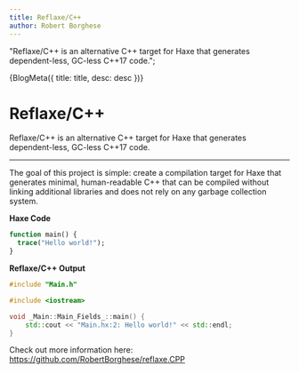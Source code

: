 ```yaml
---
title: Reflaxe/C++
author: Robert Borghese
---
```



  "Reflaxe/C++ is an alternative C++ target for Haxe that generates dependent-less, GC-less C++17 code.";

<Head>{BlogMeta({ title: title, desc: desc })}</Head>

# Reflaxe/C++

Reflaxe/C++ is an alternative C++ target for Haxe that generates dependent-less, GC-less C++17 code.

<hr />

The goal of this project is simple: create a compilation target for Haxe that generates minimal, human-readable C++ that can be compiled without linking additional libraries and does not rely on any garbage collection system.

**Haxe Code**

```haxe
function main() {
  trace("Hello world!");
}
```

**Reflaxe/C++ Output**

```cpp
#include "Main.h"

#include <iostream>

void _Main::Main_Fields_::main() {
	std::cout << "Main.hx:2: Hello world!" << std::endl;
}
```

Check out more information here:<br/>
https://github.com/RobertBorghese/reflaxe.CPP
